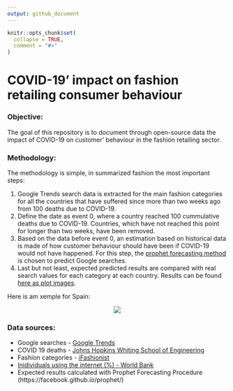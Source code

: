 ```yaml
---
output: github_document
---
```


<!-- README.md is generated from README.Rmd. Please edit that file -->

```r
knitr::opts_chunk$set(
  collapse = TRUE,
  comment = "#>"
)
```

# COVID-19' impact on fashion retailing consumer behaviour

<!-- badges: start -->
<!-- badges: end -->

### Objective:

The goal of this repository is to document through open-source data the impact of COVID-19 on customer' behaviour in the fashion retailing sector.

### Methodology:

The methodology is simple, in summarized fashion the most important steps:

1. Google Trends search data is extracted for the main fashion categories for all the countries that have suffered since more than two weeks ago from 100 deaths due to COVID-19.
2. Define the date as event 0, where a country reached 100 cummulative deaths due to COVID-19. Countries, which have not reached this point for longer than two weeks, have been removed.
3. Based on the data before event 0, an estimation based on historical data is made of how customer behaviour should have been if COVID-19 would not have happened. For this step, the [prophet forecasting method](https://facebook.github.io/prophet/) is chosen to predict Google searches.
4. Last but not least, expected predicted results are compared with real search values for each category at each country. Results can be found [here as plot images](https://github.com/matbmeijer/covid19_fashion_trends/tree/master/output/plots).


Here is am xemple for Spain:

<center><img src="https://github.com/matbmeijer/covid19_fashion_trends/blob/master/output/plots/ES_plot2.png?raw=true"></center>

### Data sources:

* Google searches - [Google Trends](https://www.google.com/trends)
* COVID 19 deaths - [Johns Hopkins Whiting School of Engineering](https://github.com/CSSEGISandData)
* Fashion categories - [iFashionist](https://github.com/MalongTech/imaterialist-product-2019)
* [Inidividuals using the internet (%) - World Bank](https://data.worldbank.org/indicator/IT.NET.USER.ZS)
* Expected results calculated with Prophet Forecasting Procedure (https://facebook.github.io/prophet/)

